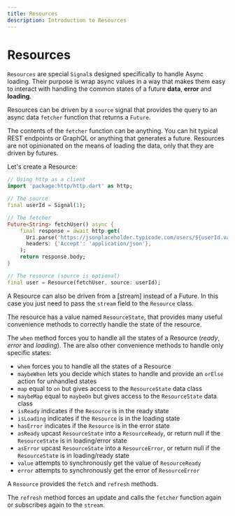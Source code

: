 ```yaml
---
title: Resources
description: Introduction to Resources
---
```


# Resources

`Resources` are special `Signal`s designed specifically to handle Async loading. Their purpose is wrap async values in a way that makes them easy to interact with handling the common states of a future __data__, __error__ and __loading__.

Resources can be driven by a `source` signal that provides the query to an async data `fetcher` function that returns a `Future`.

The contents of the `fetcher` function can be anything. You can hit typical REST endpoints or GraphQL or anything that generates a future. Resources are not opinionated on the means of loading the data, only that they are driven by futures.

Let's create a Resource:

```dart
// Using http as a client
import 'package:http/http.dart' as http;

// The source
final userId = Signal(1);

// The fetcher
Future<String> fetchUser() async {
    final response = await http.get(
      Uri.parse('https://jsonplaceholder.typicode.com/users/${userId.value}/'),
      headers: {'Accept': 'application/json'},
    );
    return response.body;
}

// The resource (source is optional)
final user = Resource(fetchUser, source: userId);
```

A Resource can also be driven from a [stream] instead of a Future.
In this case you just need to pass the `stream` field to the `Resource` class.

The resource has a value named `ResourceState`, that provides many useful convenience methods to correctly handle the state of the resource.

The `when` method forces you to handle all the states of a Resource (_ready_, _error_ and _loading_).
The are also other convenience methods to handle only specific states:
- `whem` forces you to handle all the states of a Resource
- `maybeWhen` lets you decide which states to handle and provide an `orElse` action for unhandled states
- `map` equal to `on` but gives access to the `ResourceState` data class
- `maybeMap` equal to `maybeOn` but gives access to the `ResourceState` data class
- `isReady` indicates if the `Resource` is in the ready state
- `isLoading` indicates if the `Resource` is in the loading state
- `hasError` indicates if the `Resource` is in the error state
- `asReady` upcast `ResourceState` into a `ResourceReady`, or return null if the `ResourceState` is in loading/error state
- `asError` upcast `ResourceState` into a `ResourceError`, or return null if the `ResourceState` is in loading/ready state
- `value` attempts to synchronously get the value of `ResourceReady`
- `error` attempts to synchronously get the error of `ResourceError`

A `Resource` provides the `fetch` and `refresh` methods.

The `refresh` method forces an update and calls the `fetcher` function again or subscribes again to the `stream`.
